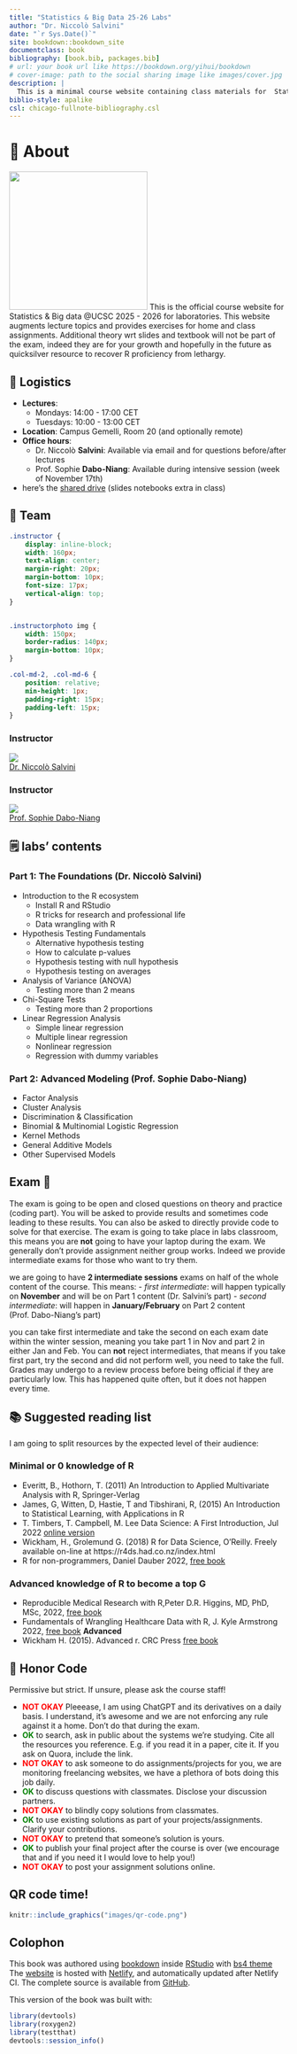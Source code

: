 ```yaml
--- 
title: "Statistics & Big Data 25-26 Labs"
author: "Dr. Niccolò Salvini"
date: "`r Sys.Date()`"
site: bookdown::bookdown_site
documentclass: book
bibliography: [book.bib, packages.bib]
# url: your book url like https://bookdown.org/yihui/bookdown
# cover-image: path to the social sharing image like images/cover.jpg
description: |
  This is a minimal course website containing class materials for  Statistics & Big Data labs @ucsc.
biblio-style: apalike
csl: chicago-fullnote-bibliography.csl
---
```


# 🫶 About

<img src="images/cattolica-logo.png" class= "cover" width="250" height="250"/> This is the official course website for Statistics & Big data @UCSC 2025 - 2026 for laboratories. This website augments lecture topics and provides exercises for home and class assignments. Additional theory wrt slides and textbook will not be part of the exam, indeed they are for your growth and hopefully in the future as quicksilver resource to recover R proficiency from lethargy. 


## 🔧 Logistics {#logistics}

- **Lectures**: 
  - Mondays: 14:00 - 17:00 CET
  - Tuesdays: 10:00 - 13:00 CET
- **Location**: Campus Gemelli, Room 20 (and optionally remote)
- **Office hours**:
  - Dr. Niccolò **Salvini**: Available via email and for questions before/after lectures
  - Prof. Sophie **Dabo-Niang**: Available during intensive session (week of November 17th)
- here's the [shared drive](https://drive.google.com/drive/folders/10ua4d1_5JjQYQpKTz8sxYsdsOXCgiYB3?usp=sharing) (slides notebooks extra in class)

<!--- - **Grading**:
  one final project to build an ML application (65%). We'll have a demo day to showcase all students' final projects. See last year projects here two to three fun, short assignments (30%) discussion participation in class + EdStem + OHs (5%) --->


## 👥 Team {#team}

```css

.instructor {
    display: inline-block;
    width: 160px;
    text-align: center;
    margin-right: 20px;
    margin-bottom: 10px;
    font-size: 17px;
    vertical-align: top;
}


.instructorphoto img {
    width: 150px;
    border-radius: 140px;
    margin-bottom: 10px;
}

.col-md-2, .col-md-6 {
    position: relative;
    min-height: 1px;
    padding-right: 15px;
    padding-left: 15px;
}

```



````{=html}
<div class="row">
            <div class="col-md-3">
                <h3>Instructor</h3>
                <div class="instructor">
                    <a href="https://niccolosalvini.notion.site/Niccol-Salvini-PhD-2b09a3f0a7014b1182eb51578c058685">
                        <div class="instructorphoto"><img src="images/salvini.jpeg"></div>
                        <div>Dr. Niccolò Salvini</div>
                    </a>
                </div>
            </div>
            <div class="col-md-3">
                <h3>Instructor</h3>
                <div class="instructor">
                    <a href="https://sites.google.com/view/sophie-dabo-niang/">
                        <div class="instructorphoto"><img src="images/dabo-niang.png"></div>
                        <div>Prof. Sophie Dabo-Niang</div>
                    </a>
                </div>
            </div>
        </div>
````


## 🗒 labs' contents {#labs-content}

### Part 1: The Foundations (Dr. Niccolò Salvini)
- Introduction to the R ecosystem
  - Install R and RStudio
  - R tricks for research and professional life
  - Data wrangling with R
- Hypothesis Testing Fundamentals
  - Alternative hypothesis testing
  - How to calculate p-values
  - Hypothesis testing with null hypothesis
  - Hypothesis testing on averages
- Analysis of Variance (ANOVA)
  - Testing more than 2 means
- Chi-Square Tests
  - Testing more than 2 proportions
- Linear Regression Analysis
  - Simple linear regression
  - Multiple linear regression
  - Nonlinear regression
  - Regression with dummy variables

### Part 2: Advanced Modeling (Prof. Sophie Dabo-Niang)
- Factor Analysis
- Cluster Analysis
- Discrimination & Classification
- Binomial & Multinomial Logistic Regression
- Kernel Methods
- General Additive Models
- Other Supervised Models 

<!---
- Other supervised classification models: outline of regression trees approach (CART), CHAID, C.5, Random Forest, and Gradient Boosting classification algorithms; Bagging, Boosting and other ensembling techniques; Approach to the evaluation criteria of a binary classification model. 
--->



## Exam 📝

The exam is going to be open and closed questions on theory and practice (coding part). You will be asked to provide results and sometimes code leading to these results. You can also be asked to directly provide code to solve for that exercise. The exam is going to take place in labs classroom, this means you are **not** going to have your laptop during the exam. We generally don't provide assignment neither group works. Indeed we provide intermediate exams for those who want to try them.

we are going to have **2 intermediate sessions** exams on half of the whole content of the course. This means:
- _first intermediate_: will happen typically on **November** and will be on Part 1 content (Dr. Salvini's part)
- _second intermediate_: will happen in **January/February** on Part 2 content (Prof. Dabo-Niang's part)

you can take first intermediate and take the second on each exam date within the winter session, meaning you take part 1 in Nov and part 2 in either Jan and Feb. You can **not** reject intermediates, that means if you take first part, try the second and did not perform well, you need to take the full. Grades may undergo to a review process before being official if they are particularly low. This has happened quite often, but it does not happen every time. 


## 📚 Suggested reading list {#suggested-reading}

I am going to split resources by the expected level of their audience: 

### Minimal or 0 knowledge of R

- Everitt, B., Hothorn, T. (2011) An Introduction to Applied Multivariate Analysis with R, Springer-Verlag
- James, G, Witten, D, Hastie, T and Tibshirani, R, (2015) An Introduction to Statistical Learning, with Applications in R
- T. Timbers, T. Campbell, M. Lee  Data Science: A First Introduction, Jul 2022 [online version](https://datasciencebook.ca/)
- Wickham, H., Grolemund G. (2018) R for Data Science, O’Reilly. Freely available  on-line at https://r4ds.had.co.nz/index.html
- R for non-programmers, Daniel Dauber 2022, [free book](https://bookdown.org/daniel_dauber_io/r4np_book/starting-your-r-projects.html) 

### Advanced knowledge of R to become a top G

- Reproducible Medical Research with R,Peter D.R. Higgins, MD, PhD, MSc, 2022, [free book](https://bookdown.org/pdr_higgins/rmrwr/)
- Fundamentals of Wrangling Healthcare Data with R, J. Kyle Armstrong 2022, [free book](https://bookdown.org/jkylearmstrong/jeff_data_wrangling/) **Advanced**
- Wickham H. (2015). Advanced r. CRC Press [free book](https://adv-r.hadley.nz/)


## 📜 Honor Code {#honorcode}
Permissive but strict. If unsure, please ask the course staff!

- <span style="color: red;"><b>NOT OKAY</b></span> Pleeease, I am using ChatGPT and its derivatives on a daily basis. I understand, it's awesome and we are not enforcing any rule against it a home. Don't do that during the exam.
- <span style="color: green;"><b>OK</b></span> to search, ask in public about the systems we’re studying. Cite all the resources you reference.
E.g. if you read it in a paper, cite it. If you ask on Quora, include the link.
- <span style="color: red;"><b>NOT OKAY</b></span> to ask someone to do assignments/projects for you, we are monitoring freelancing websites, we have a plethora of bots doing this job daily.
- <span style="color: green;"><b>OK</b></span> to discuss questions with classmates. Disclose your discussion partners.
- <span style="color: red;"><b>NOT OKAY</b></span> to blindly copy solutions from classmates.
- <span style="color: green;"><b>OK</b></span> to use existing solutions as part of your projects/assignments. Clarify your contributions.
- <span style="color: red;"><b>NOT OKAY</b></span> to pretend that someone’s solution is yours.
- <span style="color: green;"><b>OK</b></span> to publish your final project after the course is over (we encourage that and if you need it I would love to help you!)
- <span style="color: red;"><b>NOT OKAY</b></span> to post your assignment solutions online.

## QR code time!


```r

knitr::include_graphics("images/qr-code.png")
```

## Colophon {#intro-colophon}

This book was authored using [bookdown](https://bookdown.org/) inside [RStudio](https://www.rstudio.com/products/rstudio/) with [bs4 theme](https://pkgs.rstudio.com/bookdown/reference/bs4_book.html)
The [website](sbd-labs-25-26.netlify.app) is hosted with [Netlify](https://www.netlify.com), and automatically updated after Netlify CI.
The complete source is available from [GitHub](https://github.com/NiccoloSalvini/sbd_25-26).

This version of the book was built with:

```r
library(devtools)
library(roxygen2)
library(testthat)
devtools::session_info()
```
